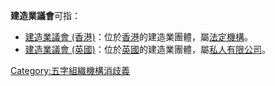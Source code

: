 '''建造業議會'''可指：
* [[建造業議會_(香港)|建造業議會 (香港)]]：位於[[香港|香港]]的建造業團體，屬[[香港公營機構|法定機構]]。
* [[建造業議會_(英國)|建造業議會 (英國)]]：位於[[英國|英國]]的建造業團體，屬[[私人公司|私人有限公司]]。
<!--
:''這頁是[[Wikipedia:消歧義|]]頁。如果您是從某一連結來到這頁，請回到該頁把該連結改為指向適當的條目。''-->
{{Disambig}}

[[Category:五字組織機構消歧義|Category:五字組織機構消歧義]]